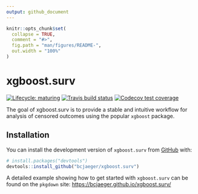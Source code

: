 ```yaml
---
output: github_document
---
```


<!-- README.md is generated from README.Rmd. Please edit that file -->

```r
knitr::opts_chunk$set(
  collapse = TRUE,
  comment = "#>",
  fig.path = "man/figures/README-",
  out.width = "100%"
)
```

# xgboost.surv

<!-- badges: start -->
[![Lifecycle: maturing](https://img.shields.io/badge/lifecycle-maturing-blue.svg)](https://www.tidyverse.org/lifecycle/#maturing)
[![Travis build status](https://travis-ci.org/bcjaeger/xgboost.surv.svg?branch=master)](https://travis-ci.org/bcjaeger/xgboost.surv)
[![Codecov test coverage](https://codecov.io/gh/bcjaeger/xgboost.surv/branch/master/graph/badge.svg)](https://codecov.io/gh/bcjaeger/xgboost.surv?branch=master)
<!-- badges: end -->

The goal of xgboost.surv is to provide a stable and intuitive workflow
for analysis of censored outcomes using the popular `xgboost` package.

## Installation

<!-- You can install the released version of xgboost.surv from [CRAN](https://CRAN.R-project.org) with: -->

<!-- ``` r -->
<!-- install.packages("xgboost.surv") -->
<!-- ``` -->

You can install the development version of `xgboost.surv` from [GitHub](https://github.com/) with:

``` r
# install.packages("devtools")
devtools::install_github("bcjaeger/xgboost.surv")
```
A detailed example showing how to get started with `xgboost.surv` can be found on the `pkgdown` site: [https://bcjaeger.github.io/xgboost.surv/](https://bcjaeger.github.io/xgboost.surv/)
